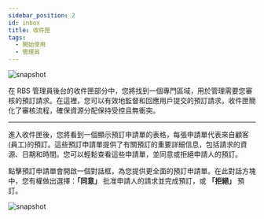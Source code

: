 ---
sidebar_position: 2
id: inbox
title: 收件匣
tags:
  - 開始使用
  - 管理員
---



<BrowserWindow url={url}>

![snapshot](../assets/admin/inbox.png)

</BrowserWindow>

在 RBS 管理員後台的收件匣部分中，您將找到一個專門區域，用於管理需要您審核的預訂請求。在這裡，您可以有效地監督和回應用戶提交的預訂請求。收件匣簡化了審核流程，確保資源分配保持受控且無衝突。

---

進入收件匣後，您將看到一個顯示預訂申請單的表格，每張申請單代表來自顧客(員工)的預訂。這些預訂申請單提供了有關預訂的重要詳細信息，包括請求的資源、日期和時間。您可以輕鬆查看這些申請單，並同意或拒絕申請人的預訂。

點擊預訂申請單會開啟一個對話框，為您提供更全面的預訂申請單。在此對話方塊中，您有權做出選擇：**「同意」** 批准申請人的請求並完成預訂，或 **「拒絕」** 預訂。

<BrowserWindow url={url}>

![snapshot](../assets/admin/inbox-ticket.png)

</BrowserWindow>
